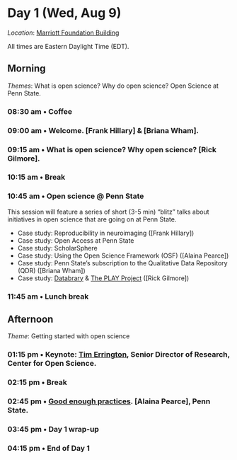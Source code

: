 # Day 1 (Wed, Aug 9) {- #day_1}

<!-- .rmdnote, .rmdcaution, .rmdimportant, .rmdtip, and .rmdwarning.  -->

::: {.rmdimportant}

*Location*: [Marriott Foundation Building](#marriott-fdn-bldg)

All times are Eastern Daylight Time (EDT).

:::

## Morning {- #day_1_am}

::: {.rmdnote}

*Themes*: What is open science? Why do open science? Open Science at Penn State.

:::

### 08:30 am • Coffee {-}

### 09:00 am • Welcome. [Frank Hillary] & [Briana Wham]. {-}

### 09:15 am • What is open science? Why open science? [Rick Gilmore].  {- #day_1_plenary_1}

### 10:15 am • Break  {-}

### 10:45 am • Open science @ Penn State {- #day_1_plenary_2} 

This session will feature a series of short (3-5 min) "blitz" talks about initiatives in open science that are going on at Penn State.

- Case study: Reproducibility in neuroimaging ([Frank Hillary])
<!-- - Case study: NSF Synthesis Center (Ed O'Brien?) -->
<!-- - Case study: Higher Education Leadership Initiative ([HELIOS](https://www.heliosopen.org)) -->
- Case study: Open Access at Penn State
<!-- - Case study: [Data Commons](https://www.datacommons.psu.edu) -->
- Case study: ScholarSphere
- Case study: Using the Open Science Framework (OSF) ([Alaina Pearce])
- Case study: Penn State's subscription to the Qualitative Data Repository (QDR) ([Briana Wham])
- Case study: [Databrary](https://databrary.org) & [The PLAY Project](https://play-project.org) ([Rick Gilmore])

### 11:45 am • Lunch break {-}

## Afternoon {- #day_1_pm}

::: {.rmdnote}

*Theme*: Getting started with open science

:::

### 01:15 pm • **Keynote**: [Tim Errington](https://www.linkedin.com/in/tim-errington-558a928), Senior Director of Research, Center for Open Science. {- #day_1_plenary_keynote}

### 02:15 pm • Break {-}

### 02:45 pm • [Good enough practices](#howto_good_enough). [Alaina Pearce], Penn State. {- #day_1_plenary_3}
 
### 03:45 pm • Day 1 wrap-up {-}

### 04:15 pm • End of Day 1 {-}
